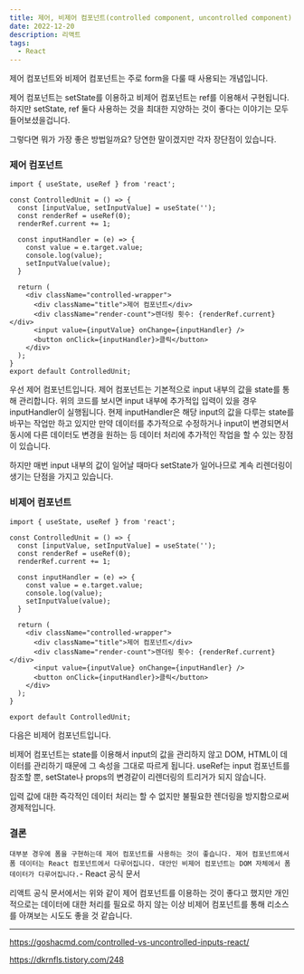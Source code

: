 ```yaml
---
title: 제어, 비제어 컴포넌트(controlled component, uncontrolled component)
date: 2022-12-20
description: 리액트
tags:
  - React
---
```


제어 컴포넌트와 비제어 컴포넌트는 주로 form을 다룰 때 사용되는 개념입니다.

제어 컴포넌트는 setState를 이용하고 비제어 컴포넌트는 ref를 이용해서 구현됩니다. 하지만 setState, ref 둘다 사용하는 것을 최대한 지양하는 것이 좋다는 이야기는 모두 들어보셨을겁니다.

그렇다면 뭐가 가장 좋은 방법일까요? 당연한 말이겠지만 각자 장단점이 있습니다.

### 제어 컴포넌트

```
import { useState, useRef } from 'react';

const ControlledUnit = () => {
  const [inputValue, setInputValue] = useState('');
  const renderRef = useRef(0);
  renderRef.current += 1;

  const inputHandler = (e) => {
    const value = e.target.value;
    console.log(value);
    setInputValue(value);
  }

  return (
    <div className="controlled-wrapper">
      <div className="title">제어 컴포넌트</div>
      <div className="render-count">렌더링 횟수: {renderRef.current}</div>
      <input value={inputValue} onChange={inputHandler} />
      <button onClick={inputHandler}>클릭</button>
    </div>
  );
}
export default ControlledUnit;
```

우선 제어 컴포넌트입니다. 제어 컴포넌트는 기본적으로 input 내부의 값을 state를 통해 관리합니다. 위의 코드를 보시면 input 내부에 추가적입 입력이 있을 경우 inputHandler이 실행됩니다.
현제 inputHandler은 해당 input의 값을 다루는 state를 바꾸는 작업만 하고 있지만 만약 데이터를 추가적으로 수정하거나 input이 변경되면서 동시에 다른 데이터도 변경을 원하는 등
데이터 처리에 추가적인 작업을 할 수 있는 장점이 있습니다.

하지만 매번 input 내부의 값이 일어날 때마다 setState가 일어나므로 계속 리렌더링이 생기는 단점을 가지고 있습니다.

### 비제어 컴포넌트

```
import { useState, useRef } from 'react';

const ControlledUnit = () => {
  const [inputValue, setInputValue] = useState('');
  const renderRef = useRef(0);
  renderRef.current += 1;

  const inputHandler = (e) => {
    const value = e.target.value;
    console.log(value);
    setInputValue(value);
  }

  return (
    <div className="controlled-wrapper">
      <div className="title">제어 컴포넌트</div>
      <div className="render-count">렌더링 횟수: {renderRef.current}</div>
      <input value={inputValue} onChange={inputHandler} />
      <button onClick={inputHandler}>클릭</button>
    </div>
  );
}

export default ControlledUnit;
```

다음은 비제어 컴포넌트입니다.

비제어 컴포넌트는 state를 이용해서 input의 값을 관리하지 않고 DOM, HTML이 데이터를 관리하기 때문에 그 속성을 그대로 따르게 됩니다.
useRef는 input 컴포넌트를 참조할 뿐, setState나 props의 변경같이 리렌더링의 트리거가 되지 않습니다.

입력 값에 대한 즉각적인 데이터 처리는 할 수 없지만 불필요한 렌더링을 방지함으로써 경제적입니다.

### 결론

`대부분 경우에 폼을 구현하는데 제어 컴포넌트를 사용하는 것이 좋습니다. 제어 컴포넌트에서 폼 데이터는 React 컴포넌트에서 다루어집니다. 대안인 비제어 컴포넌트는 DOM 자체에서 폼 데이터가 다루어집니다.`- React 공식 문서

리액트 공식 문서에서는 위와 같이 제어 컴포넌트를 이용하는 것이 좋다고 했지만 개인적으로는 데이터에 대한 처리를 필요로 하지 않는 이상 비제어 컴포넌트를 통해 리소스를 아껴보는 시도도 좋을 것 같습니다.

---

https://goshacmd.com/controlled-vs-uncontrolled-inputs-react/

https://dkrnfls.tistory.com/248
